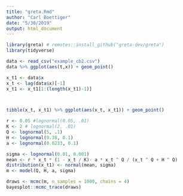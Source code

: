 ```yaml
---
title: "greta.Rmd"
author: "Carl Boettiger"
date: "5/30/2019"
output: html_document
---
```


```r
library(greta) # remotes::install_github("greta-dev/greta")
library(tidyverse)
```

```r
data <- read_csv("example_cb2.csv")
data %>% ggplot(aes(t,x)) + geom_point()
```


```r
x_t1 <- data$x
x_t <- lag(data$x)[-1]
x_t1 <- x_t1[1:(length(x_t1)-1)]



tibble(x_t, x_t1) %>% ggplot(aes(x_t, x_t1)) + geom_point()
```

```r
r <- 0.05 #lognormal(0.05, .01)
K <- 2 # lognormal(2, .01)
Q <- lognormal(5, .1)
H <- lognormal(0.38, 0.1)
a <- lognormal(0.0233, 0.1)

sigma <- lognormal(0.01, 0.001)
mean <- r * x_t * (1 - x_t / K)- a * x_t ^ Q / (x_t ^ Q + H ^ Q)
distribution(x_t1) <- normal(mean, sigma)
m <- model(Q, H, a, sigma)


```

```r
draws <- mcmc(m, n_samples = 1000, chains = 4)
bayesplot::mcmc_trace(draws)
```




